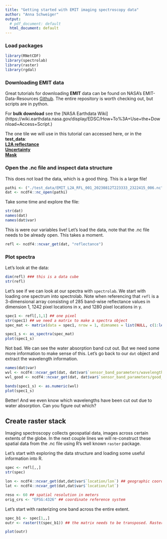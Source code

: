 ```yaml
---
title: "Getting started with EMIT imaging spectroscopy data"
author: "Anna Schweiger"
output:
  # pdf_document: default
  html_document: default
---
```


### Load packages
```r
library(RNetCDF)
library(spectrolab)
library(raster)
library(rgdal)
```

### Downloading EMIT data

Great tutorials for downloading **EMIT** data can be found on NASA's EMIT-Data-Resources [Github](https://github.com/nasa/EMIT-Data-Resources). The entire repository is worth checking out, but scripts are in python.

For **bulk download** see the [NASA Earthdata Wiki] (https://wiki.earthdata.nasa.gov/display/EDSC/How+To%3A+Use+the+Download+Access+Script.) 

The one tile we will use in this tutorial can accessed here, or in the **test_data**:  
[**L2A reflectance**](https://data.lpdaac.earthdatacloud.nasa.gov/lp-prod-protected/EMITL2ARFL.001/EMIT_L2A_RFL_001_20230812T223333_2322415_006/EMIT_L2A_RFL_001_20230812T223333_2322415_006.nc)  
[**Uncertainty**](https://data.lpdaac.earthdatacloud.nasa.gov/lp-prod-protected/EMITL2ARFL.001/EMIT_L2A_RFL_001_20230812T223333_2322415_006/EMIT_L2A_RFLUNCERT_001_20230812T223333_2322415_006.nc)  
[**Μask**](https://data.lpdaac.earthdatacloud.nasa.gov/lp-prod-protected/EMITL2ARFL.001/EMIT_L2A_RFL_001_20230812T223333_2322415_006/EMIT_L2A_MASK_001_20230812T223333_2322415_006.nc)

### Open the .nc file and inspect data structure
This does not load the data, which is a good thing. This is a large file!
```r
pathi <- ("./test_data/EMIT_L2A_RFL_001_20230812T223333_2322415_006.nc") 
dat <- ncdf4::nc_open(pathi) 
```
Take some time and explore the file: 
```r
str(dat)
names(dat)
names(dat$var)
```
This is were our variables live!  Let's load the data, note that the .nc file needs to be already open. This takes a moment.
```r
refl <- ncdf4::ncvar_get(dat, "reflectance")
```

### Plot spectra
Let's look at the data:
```r
dim(refl) ### this is a data cube
str(refl)
```
Let's see if we can look at our spectra with `spectrolab`. We start with loading one spectrum into spectrolab. Note when referencing that `refl` is a 3-dimensional array consisting of 285 band-wise reflectance values in dimension 1, 1242 pixel locations in x, and 1280 pixel locations in y.

```r
spec1 <- refl[,1,1] ## one pixel
str(spec1) ## we need a matrix to make a spectra object
spec_mat <- matrix(data = spec1, nrow = 1, dimnames = list(NULL, c(1:length(spec1))))

spec1_s <- as_spectra(spec_mat)
plot(spec1_s)
```
Not bad. We can see the water absorption band cut out. But we need some more information to make sense of this. Let's go back to our `dat` object and extract the wavelength information.

```r
names(dat$var)
wvl <- ncdf4::ncvar_get(dat, dat$var$`sensor_band_parameters/wavelengths`)
wvl_good <- ncdf4::ncvar_get(dat, dat$var$`sensor_band_parameters/good_wavelengths`)

bands(spec1_s) <- as.numeric(wvl)
plot(spec1_s)
```
Better! And we even know which wavelengths have been cut out due to water absorption. Can you figure out which?

## Create raster stack
Imaging spectroscopy collects geospatial data, images across certain extents of the globe. In the next couple lines we will re-construct these spatial data from the .nc file using R's well known `raster` package.

Let's start with exploring the data structure and loading some useful information into R.

```r
spec <- refl[,,]
str(spec) 

lon <- ncdf4::ncvar_get(dat,dat$var$`location/lon`) ## geographic coordinates per pixel
lat <- ncdf4::ncvar_get(dat,dat$var$`location/lat`)

reso <- 60 ## spatial resolution in meters 
orig_crs <- "EPSG:4326" ## coordinate reference system
```
Let's start with rasterizing one band across the entire extent.

```r
spec_b1 <- spec[1,,]
outr <- raster(t(spec_b1)) ## the matrix needs to be transposed. Rasters are filled line by line starting at the lower left corner.

plot(outr)

```























